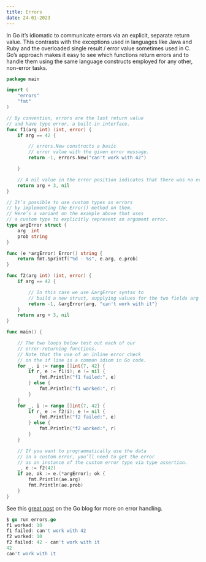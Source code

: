 ```yaml
---
title: Errors
date: 24-01-2023
---
```


In Go it’s idiomatic to communicate errors via an explicit, separate return value. This contrasts with the exceptions used in languages like Java and Ruby and the overloaded single result / error value sometimes used in C. Go’s approach makes it easy to see which functions return errors and to handle them using the same language constructs employed for any other, non-error tasks.

```go
package main

import (
    "errors"
    "fmt"
)

// By convention, errors are the last return value
// and have type error, a built-in interface.
func f1(arg int) (int, error) {
    if arg == 42 {

        // errors.New constructs a basic
        // error value with the given error message.
        return -1, errors.New("can't work with 42")

    }

    // A nil value in the error position indicates that there was no error.
    return arg + 3, nil
}

// It’s possible to use custom types as errors
// by implementing the Error() method on them.
// Here’s a variant on the example above that uses
// a custom type to explicitly represent an argument error.
type argError struct {
    arg  int
    prob string
}

func (e *argError) Error() string {
    return fmt.Sprintf("%d - %s", e.arg, e.prob)
}

func f2(arg int) (int, error) {
    if arg == 42 {

        // In this case we use &argError syntax to
        // build a new struct, supplying values for the two fields arg and prob.
        return -1, &argError{arg, "can't work with it"}
    }
    return arg + 3, nil
}

func main() {

    // The two loops below test out each of our
    // error-returning functions.
    // Note that the use of an inline error check
    // on the if line is a common idiom in Go code.
    for _, i := range []int{7, 42} {
        if r, e := f1(i); e != nil {
            fmt.Println("f1 failed:", e)
        } else {
            fmt.Println("f1 worked:", r)
        }
    }
    for _, i := range []int{7, 42} {
        if r, e := f2(i); e != nil {
            fmt.Println("f2 failed:", e)
        } else {
            fmt.Println("f2 worked:", r)
        }
    }

    // If you want to programmatically use the data
    // in a custom error, you’ll need to get the error
    // as an instance of the custom error type via type assertion.
    _, e := f2(42)
    if ae, ok := e.(*argError); ok {
        fmt.Println(ae.arg)
        fmt.Println(ae.prob)
    }
}
```

See this [great post](https://go.dev/blog/error-handling-and-go) on the Go blog for more on error handling.

```go
$ go run errors.go
f1 worked: 10
f1 failed: can't work with 42
f2 worked: 10
f2 failed: 42 - can't work with it
42
can't work with it
```
